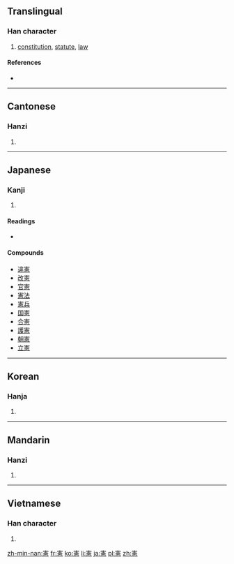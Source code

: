 {{also|宪}}
==Translingual==

===Han character===
{{Han char|rn=61|rad=心|as=12|sn=16|four=3033<sub>6</sub>|canj=十手一心 (JQMP)|ids=⿱[[𡩜]][[心]]}}

# [[constitution]], [[statute]], [[law]]

====References====
* {{Han ref|kx=0404.110|dkj=11269|dj=0744.170|hdz=42351.090|uh=61B2|ud=25010|bh=BECB|bd=48843}}

----

==Cantonese==

===Hanzi===
{{yue-hanzi|jyut=[[hin3]]|y=hin3|sim=宪}}

# {{defn|lang=yue|sort=心12}}

----

==Japanese==

===Kanji===
{{ja-kanji|grade=6|rs=心12}}

# {{defn|lang=ja|sort=心12}}

====Readings====
* {{ja-readings|on=[[けん]] (ken)|kun=[[のり]] (nori)}}

====Compounds====
* [[違憲]]
* [[改憲]]
* [[官憲]]
* [[憲法]]
* [[憲兵]]
* [[国憲]]
* [[合憲]]
* [[護憲]]
* [[朝憲]]
* [[立憲]]

----

==Korean==

===Hanja===
{{ko-hanja|hangeul=헌|eumhun=|rv=heon|mr=hŏn|y=hen}}

# {{defn|lang=ko|sort=心12}}

----

==Mandarin==

===Hanzi===
{{cmn-hanzi|sim=宪|pin=[[xiàn]] ([[xian4]])|wg=hsien<sup>4</sup>}}

# {{defn|lang=cmn|sort=心12}}

----

==Vietnamese==

===Han character===
{{vi-hantu|[[hiến]]|rs=心12}}

# {{defn|lang=vi|sort=心12}}

[[zh-min-nan:憲]]
[[fr:憲]]
[[ko:憲]]
[[li:憲]]
[[ja:憲]]
[[pl:憲]]
[[zh:憲]]